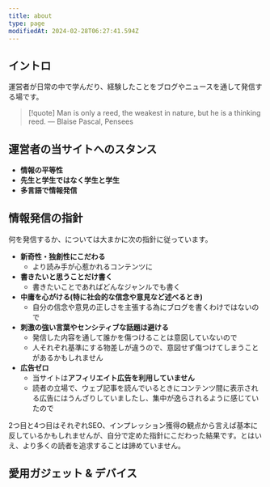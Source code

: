 ```yaml
---
title: about
type: page
modifiedAt: 2024-02-28T06:27:41.594Z
---
```


## イントロ

運営者が日常の中で学んだり、経験したことをブログやニュースを通して発信する場です。

<Message
  direction="left"
  content="座右の銘はパスカルの「人間は考える葦である」です"
/>

> [!quote]
> Man is only a reed, the weakest in nature, but he is a thinking reed. ― Blaise Pascal, Pensees

## 運営者の当サイトへのスタンス

- **情報の平等性**
- **先生と学生ではなく学生と学生**
- **多言語で情報発信**

## 情報発信の指針

何を発信するか、については大まかに次の指針に従っています。

- **新奇性・独創性にこだわる**
  - より読み手が心惹かれるコンテンツに
- **書きたいと思うことだけ書く**
  - 書きたいことであればどんなジャンルでも書く
- **中庸を心がける(特に社会的な信念や意見など述べるとき)**
  - 自分の信念や意見の正しさを主張する為にブログを書くわけではないので
- **刺激の強い言葉やセンシティブな話題は避ける**
  - 発信した内容を通して誰かを傷つけることは意図していないので
  - 人それぞれ基準にする物差しが違うので、意図せず傷つけてしまうことがあるかもしれません
- **広告ゼロ**
  - 当サイトは**アフィリエイト広告を利用していません**
  - 読者の立場で、ウェブ記事を読んでいるときにコンテンツ間に表示される広告にはうんざりしていましたし、集中が逸らされるように感じていたので

2つ目と4つ目はそれぞれSEO、インプレッション獲得の観点から言えば基本に反しているかもしれませんが、自分で定めた指針にこだわった結果です。とはいえ、より多くの読者を追求することは諦めていません。

## 愛用ガジェット & デバイス
